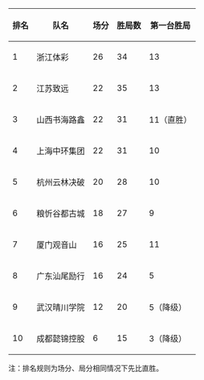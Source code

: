 {|class="wikitable"
!排名!!队名!!场分!!胜局数!!第一台胜局
|-
|1||浙江体彩||26||34||13
|-
|2||江苏致远||22||35||13
|-
|3||山西书海路鑫||22||31||11（直胜）
|-
|4||上海中环集团||22||31||10
|-
|5||杭州云林决破||20||28||10
|-
|6||粮忻谷都古城||18||27||9
|-
|7||厦门观音山||16||25||11
|-
|8||广东汕尾励行||16||24||5
|-
|9||武汉晴川学院||12||20||5（降级）
|-
|10||成都懿锦控股||6||15||3（降级）
|}
注：排名规则为场分、局分相同情况下先比直胜。